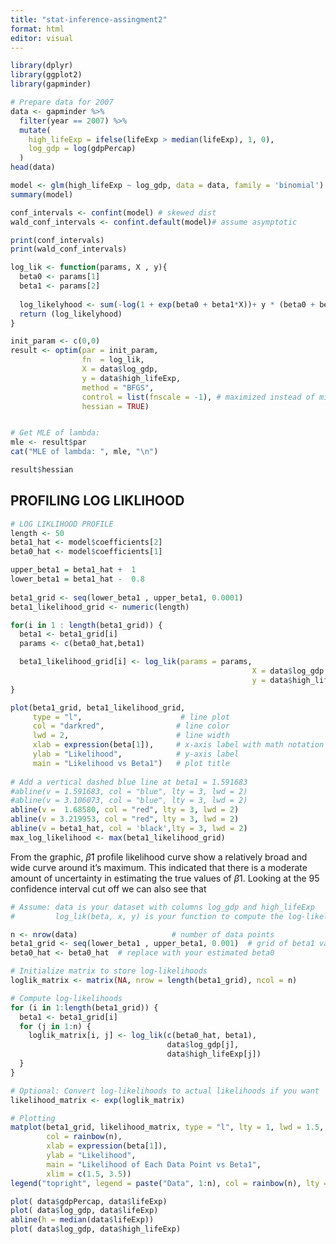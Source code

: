 ```yaml
---
title: "stat-inference-assingment2"
format: html
editor: visual
---
```


```r
library(dplyr)
library(ggplot2)
library(gapminder)

# Prepare data for 2007
data <- gapminder %>%
  filter(year == 2007) %>%
  mutate(
    high_lifeExp = ifelse(lifeExp > median(lifeExp), 1, 0),
    log_gdp = log(gdpPercap)
  )
head(data)
```

```r
model <- glm(high_lifeExp ~ log_gdp, data = data, family = 'binomial')
summary(model)

conf_intervals <- confint(model) # skewed dist
wald_conf_intervals <- confint.default(model)# assume asymptotic

print(conf_intervals)
print(wald_conf_intervals)

```

```r
log_lik <- function(params, X , y){
  beta0 <- params[1]
  beta1 <- params[2]
  
  log_likelyhood <- sum(-log(1 + exp(beta0 + beta1*X))+ y * (beta0 + beta1*X))
  return (log_likelyhood)
}

init_param <- c(0,0)
result <- optim(par = init_param, 
                fn  = log_lik,
                X = data$log_gdp,
                y = data$high_lifeExp,
                method = "BFGS",
                control = list(fnscale = -1), # maximized instead of minimized
                hessian = TRUE)


# Get MLE of lambda:
mle <- result$par
cat("MLE of lambda: ", mle, "\n")

```

```r
result$hessian
```

## PROFILING LOG LIKLIHOOD

```r

# LOG LIKLIHOOD PROFILE
length <- 50
beta1_hat <- model$coefficients[2]
beta0_hat <- model$coefficients[1]

upper_beta1 = beta1_hat +  1
lower_beta1 = beta1_hat -  0.8
  
beta1_grid <- seq(lower_beta1 , upper_beta1, 0.0001)
beta1_likelihood_grid <- numeric(length)

for(i in 1 : length(beta1_grid)) {
  beta1 <- beta1_grid[i]
  params <- c(beta0_hat,beta1)

  beta1_likelihood_grid[i] <- log_lik(params = params,
                                                      X = data$log_gdp,
                                                      y = data$high_lifeExp)
}

plot(beta1_grid, beta1_likelihood_grid, 
     type = "l",                      # line plot
     col = "darkred",                # line color
     lwd = 2,                        # line width
     xlab = expression(beta[1]),     # x-axis label with math notation
     ylab = "Likelihood",            # y-axis label
     main = "Likelihood vs Beta1")   # plot title
 
# Add a vertical dashed blue line at beta1 = 1.591683
#abline(v = 1.591683, col = "blue", lty = 3, lwd = 2)
#abline(v = 3.106073, col = "blue", lty = 3, lwd = 2)
abline(v =  1.68580, col = "red", lty = 3, lwd = 2)
abline(v = 3.219953, col = "red", lty = 3, lwd = 2)
abline(v = beta1_hat, col = 'black',lty = 3, lwd = 2)
max_log_likelihood <- max(beta1_likelihood_grid)


```

From the graphic, $\hat\beta1$ profile likelihood curve show a relatively broad and wide curve around it's maximum. This indicated that there is a moderate amount of uncertainty in estimating the true values of $\beta1$. Looking at the 95 confidence interval cut off we can also see that

```r
# Assume: data is your dataset with columns log_gdp and high_lifeExp
#         log_lik(beta, x, y) is your function to compute the log-likelihood for one point

n <- nrow(data)                     # number of data points
beta1_grid <- seq(lower_beta1 , upper_beta1, 0.001)  # grid of beta1 values
beta0_hat <- beta0_hat  # replace with your estimated beta0

# Initialize matrix to store log-likelihoods
loglik_matrix <- matrix(NA, nrow = length(beta1_grid), ncol = n)

# Compute log-likelihoods
for (i in 1:length(beta1_grid)) {
  beta1 <- beta1_grid[i]
  for (j in 1:n) {
    loglik_matrix[i, j] <- log_lik(c(beta0_hat, beta1), 
                                   data$log_gdp[j], 
                                   data$high_lifeExp[j])
  }
}

# Optional: Convert log-likelihoods to actual likelihoods if you want
likelihood_matrix <- exp(loglik_matrix)

# Plotting
matplot(beta1_grid, likelihood_matrix, type = "l", lty = 1, lwd = 1.5,
        col = rainbow(n),
        xlab = expression(beta[1]),
        ylab = "Likelihood",
        main = "Likelihood of Each Data Point vs Beta1",
        xlim = c(1.5, 3.5))
legend("topright", legend = paste("Data", 1:n), col = rainbow(n), lty = 1, cex = 0.6)

```

```r
plot( data$gdpPercap, data$lifeExp)
plot( data$log_gdp, data$lifeExp)
abline(h = median(data$lifeExp))
plot( data$log_gdp, data$high_lifeExp)


```

